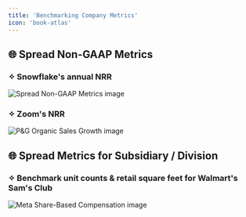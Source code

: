 ```yaml
---
title: 'Benchmarking Company Metrics'
icon: 'book-atlas'
---
```


## 🌐 Spread Non-GAAP Metrics
### ✧ Snowflake's annual NRR
<img
	src="/images/useCases/benchmarking-company-metrics-image1.jpg"
	alt="Spread Non-GAAP Metrics image"
/>

### ✧ Zoom's NRR
<img
	src="/images/useCases/benchmarking-company-metrics-image2.jpg"
	alt="P&G Organic Sales Growth image"
/>

## 🌐 Spread Metrics for Subsidiary / Division
### ✧ Benchmark unit counts & retail square feet for Walmart's Sam's Club
<img
	className="block dark:hidden"
	src="/images/useCases/benchmarking-company-metrics-image3.jpg"
	alt="Meta Share-Based Compensation image"
/>